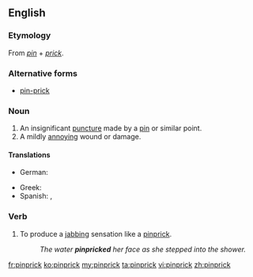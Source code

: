 ==English==

===Etymology===
From ''[[pin]]'' + ''[[prick]]''.

===Alternative forms===
* [[pin-prick]]

===Noun===
{{en-noun}}

# An insignificant [[puncture]] made by a [[pin]] or similar point.
# A mildly [[annoying]] wound or damage.

====Translations====
{{trans-top}}
* German: {{t|de|Nadelstich|m}}
{{trans-mid}}
* Greek: {{t|el|βελονιά|f}}
* Spanish: {{t|es|pinchazo|m}}, {{t|es|piquete|m}}
{{trans-bottom}}

===Verb===
{{en-verb}}

# {{context|transitive|lang=en}} To produce a [[jab]]bing sensation like a [[pinprick]].
#: ''The water '''pinpricked''' her face as she stepped into the shower.''

[[fr:pinprick]]
[[ko:pinprick]]
[[my:pinprick]]
[[ta:pinprick]]
[[vi:pinprick]]
[[zh:pinprick]]